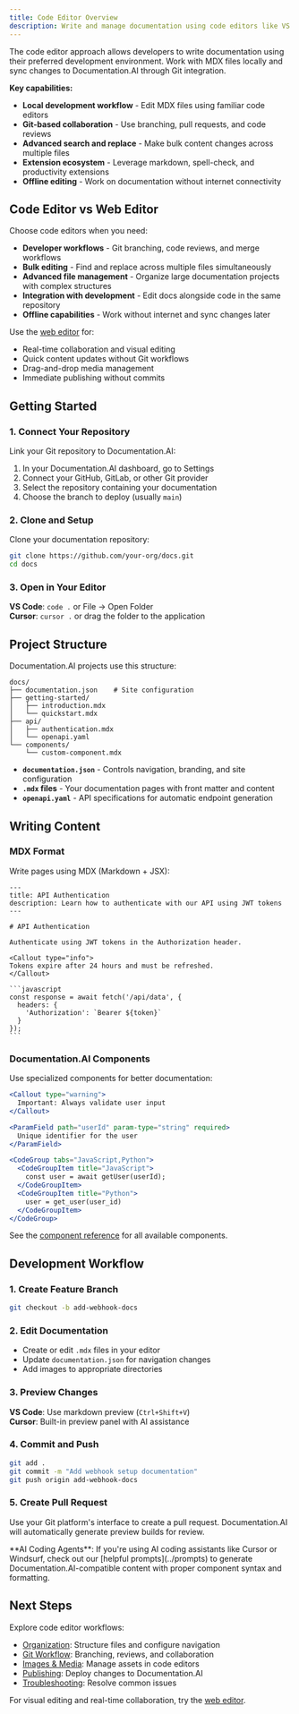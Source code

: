 ```yaml
---
title: Code Editor Overview
description: Write and manage documentation using code editors like VS Code and Cursor with Documentation.AI
---
```


The code editor approach allows developers to write documentation using their preferred development environment. Work with MDX files locally and sync changes to Documentation.AI through Git integration.

**Key capabilities:**
- **Local development workflow** - Edit MDX files using familiar code editors
- **Git-based collaboration** - Use branching, pull requests, and code reviews
- **Advanced search and replace** - Make bulk content changes across multiple files
- **Extension ecosystem** - Leverage markdown, spell-check, and productivity extensions
- **Offline editing** - Work on documentation without internet connectivity

## Code Editor vs Web Editor

Choose code editors when you need:

- **Developer workflows** - Git branching, code reviews, and merge workflows
- **Bulk editing** - Find and replace across multiple files simultaneously  
- **Advanced file management** - Organize large documentation projects with complex structures
- **Integration with development** - Edit docs alongside code in the same repository
- **Offline capabilities** - Work without internet and sync changes later

Use the [web editor](../web-editor/overview) for:
- Real-time collaboration and visual editing
- Quick content updates without Git workflows
- Drag-and-drop media management
- Immediate publishing without commits

## Getting Started

### 1. Connect Your Repository

Link your Git repository to Documentation.AI:

1. In your Documentation.AI dashboard, go to Settings
2. Connect your GitHub, GitLab, or other Git provider
3. Select the repository containing your documentation
4. Choose the branch to deploy (usually `main`)

### 2. Clone and Setup

Clone your documentation repository:

```bash
git clone https://github.com/your-org/docs.git
cd docs
```

### 3. Open in Your Editor

**VS Code**: `code .` or File → Open Folder  
**Cursor**: `cursor .` or drag the folder to the application

## Project Structure

Documentation.AI projects use this structure:

```
docs/
├── documentation.json    # Site configuration
├── getting-started/
│   ├── introduction.mdx
│   └── quickstart.mdx
├── api/
│   ├── authentication.mdx
│   └── openapi.yaml
└── components/
    └── custom-component.mdx
```

- **`documentation.json`** - Controls navigation, branding, and site configuration
- **`.mdx` files** - Your documentation pages with front matter and content
- **`openapi.yaml`** - API specifications for automatic endpoint generation

## Writing Content

### MDX Format

Write pages using MDX (Markdown + JSX):

````mdx
---
title: API Authentication
description: Learn how to authenticate with our API using JWT tokens
---

# API Authentication

Authenticate using JWT tokens in the Authorization header.

<Callout type="info">
Tokens expire after 24 hours and must be refreshed.
</Callout>

```javascript
const response = await fetch('/api/data', {
  headers: {
    'Authorization': `Bearer ${token}`
  }
});
```
````

### Documentation.AI Components

Use specialized components for better documentation:

```jsx
<Callout type="warning">
  Important: Always validate user input
</Callout>

<ParamField path="userId" param-type="string" required>
  Unique identifier for the user
</ParamField>

<CodeGroup tabs="JavaScript,Python">
  <CodeGroupItem title="JavaScript">
    const user = await getUser(userId);
  </CodeGroupItem>
  <CodeGroupItem title="Python">
    user = get_user(user_id)
  </CodeGroupItem>
</CodeGroup>
```

See the [component reference](../../components) for all available components.

## Development Workflow

### 1. Create Feature Branch

```bash
git checkout -b add-webhook-docs
```

### 2. Edit Documentation

- Create or edit `.mdx` files in your editor
- Update `documentation.json` for navigation changes
- Add images to appropriate directories

### 3. Preview Changes

**VS Code**: Use markdown preview (`Ctrl+Shift+V`)  
**Cursor**: Built-in preview panel with AI assistance

### 4. Commit and Push

```bash
git add .
git commit -m "Add webhook setup documentation"
git push origin add-webhook-docs
```

### 5. Create Pull Request

Use your Git platform's interface to create a pull request. Documentation.AI will automatically generate preview builds for review.

<Callout type="tip">
**AI Coding Agents**: If you're using AI coding assistants like Cursor or Windsurf, check out our [helpful prompts](../prompts) to generate Documentation.AI-compatible content with proper component syntax and formatting.
</Callout>

## Next Steps

Explore code editor workflows:

- [Organization](organize): Structure files and configure navigation
- [Git Workflow](git-workflow): Branching, reviews, and collaboration
- [Images & Media](images-and-media): Manage assets in code editors
- [Publishing](publish): Deploy changes to Documentation.AI
- [Troubleshooting](troubleshooting): Resolve common issues

For visual editing and real-time collaboration, try the [web editor](../web-editor/overview).
